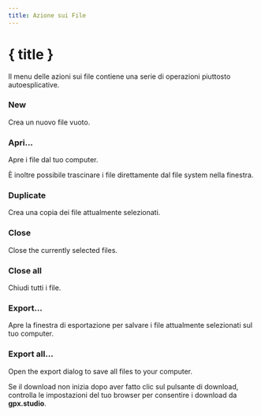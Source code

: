 ```yaml
---
title: Azione sui File
---
```


<script lang="ts">
</script>

# { title }

Il menu delle azioni sui file contiene una serie di operazioni piuttosto autoesplicative.

### <Plus size="16" class="inline-block" style="margin-bottom: 2px" /> New

Crea un nuovo file vuoto.

### <FolderOpen size="16" class="inline-block" style="margin-bottom: 2px" /> Apri...

Apre i file dal tuo computer. 

<DocsNote>

È inoltre possibile trascinare i file direttamente dal file system nella finestra.

</DocsNote>

### <Copy size="16" class="inline-block" style="margin-bottom: 2px" /> Duplicate

Crea una copia dei file attualmente selezionati.

### <FileX size="16" class="inline-block" style="margin-bottom: 2px" /> Close

Close the currently selected files.

### <FileX size="16" class="inline-block" style="margin-bottom: 2px" /> Close all

Chiudi tutti i file.

### <Download size="16" class="inline-block" style="margin-bottom: 2px" /> Export...

Apre la finestra di esportazione per salvare i file attualmente selezionati sul tuo computer.

### <Download size="16" class="inline-block" style="margin-bottom: 2px" /> Export all...

Open the export dialog to save all files to your computer.

<DocsNote type="warning">

Se il download non inizia dopo aver fatto clic sul pulsante di download, controlla le impostazioni del tuo browser per consentire i download da <b>gpx.studio</b>.

</DocsNote>
